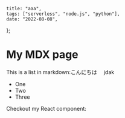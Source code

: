     title: "aaa",
    tags: ["serverless", "node.js", "python"],
    date: "2022-08-08",
};

# My MDX page

This is a list in markdown:こんにちは　
jdak


- One
- Two
- Three

Checkout my React component:
